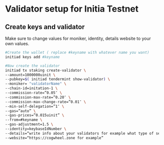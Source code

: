 
# Validator setup for Initia Testnet

## Create keys and validator


<Callout type="info" emoji="🙋‍♀️">
  Make sure to change values for moniker, identity, details website to your own values.
</Callout>

```bash
#Create the wallet ( replace #keyname with whatever name you want)
initiad keys add #keyname

#Now create the validator 
initiad tx staking create-validator \
--amount=1000000uinit \
--pubkey=$( initiad tendermint show-validator) \
--moniker= "validatorName" \
--chain-id=initation-1 \
--commission-rate=”0.05″ \
--commission-max-rate=”0.20″ \
--commission-max-change-rate=”0.01″ \
--min-self-delegation=”1″ \
--gas=”auto” \
--gas-prices=”0.015uinit” \
--from=#keyname \
--gas-adjustment=1.5 \
--identity=keybaseIdNumber \
--details=“write info about your validators for example what type of service you ofer etc.” \
--website=“https://cogwheel.zone for example” 
```

